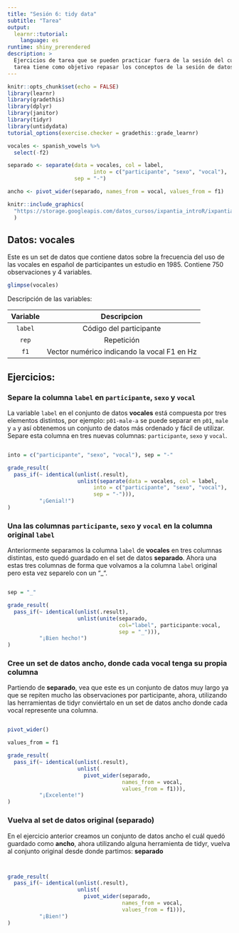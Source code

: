 ```yaml
---
title: "Sesión 6: tidy data"
subtitle: "Tarea"
output: 
  learnr::tutorial:
    language: es
runtime: shiny_prerendered
description: >
  Ejercicios de tarea que se pueden practicar fuera de la sesión del curso. Esta
  tarea tiene como objetivo repasar los conceptos de la sesión de datos ordenados.
---
```


<style type="text/css">
@import url("https://storage.googleapis.com/datos_cursos/ixpantia_introR/intro_r.css");
</style>

<style>
@import url('https://fonts.googleapis.com/css2?family=Roboto+Mono&family=Roboto+Slab&family=Source+Sans+Pro:wght@300;400&display=swap');

@import url('https://fonts.googleapis.com/css2?family=Lato&display=swap');
</style> 

```r
knitr::opts_chunk$set(echo = FALSE)
library(learnr)
library(gradethis)
library(dplyr)
library(janitor)
library(tidyr)
library(untidydata)
tutorial_options(exercise.checker = gradethis::grade_learnr)

vocales <- spanish_vowels %>%
  select(-f2)

separado <- separate(data = vocales, col = label,
                           into = c("participante", "sexo", "vocal"),
                     sep = "-")

ancho <- pivot_wider(separado, names_from = vocal, values_from = f1)
```

```r
knitr::include_graphics(
  "https://storage.googleapis.com/datos_cursos/ixpantia_introR/ixpantia_logo.png"
  )
```

## Datos: **vocales**

Este es un set de datos que contiene datos sobre la frecuencia del uso de las 
vocales en español de participantes un estudio en 1985. Contiene 750 
observaciones y 4 variables. 

```r
glimpse(vocales)
```

Descripción de las variables:

| Variable   | Descripcion                                 |
| :--------: | :-----------:                               |
| `label`    | Código del participante                     |
| `rep`      | Repetición                                  |
| `f1`       | Vector numérico indicando la vocal F1 en Hz |

## Ejercicios:

### Separe la columna `label` en `participante`, `sexo` y `vocal`

La variable `label` en el conjunto de datos **vocales** está compuesta por tres
elementos distintos, por ejemplo: `p01-male-a` se puede separar en `p01`, `male`
y `a` y así obtenemos un conjunto de datos más ordenado y fácil de utilizar.
Separe esta columna en tres nuevas columnas: `participante`, `sexo` y `vocal`.

```r

```

```r
into = c("participante", "sexo", "vocal"), sep = "-"
```

```r
grade_result(
  pass_if(~ identical(unlist(.result),
                      unlist(separate(data = vocales, col = label,
                           into = c("participante", "sexo", "vocal"),
                           sep = "-"))),
          "¡Genial!")
)
```

### Una las columnas `participante`, `sexo` y `vocal` en la columna original `label`

Anteriormente separamos la columna `label` de **vocales** en tres columnas 
distintas, esto quedó guardado en el set de datos **separado**. Ahora una estas
tres columnas de forma que volvamos a la columna `label` original pero esta vez
separelo con un "_".

```r

```

```r
sep = "_"
```

```r
grade_result(
  pass_if(~ identical(unlist(.result),
                      unlist(unite(separado,
                                   col="label", participante:vocal,
                                   sep = "_"))),
          "¡Bien hecho!")
)
```

### Cree un set de datos ancho, donde cada vocal tenga su propia columna 

Partiendo de **separado**, vea que este es un conjunto de datos muy largo ya 
que se repiten mucho las observaciones por participante, ahora, utilizando las
herramientas de tidyr conviértalo en un set de datos ancho donde cada vocal
represente una columna. 

```r

```

```r
pivot_wider()
```

```r
values_from = f1
```

```r
grade_result(
  pass_if(~ identical(unlist(.result),
                      unlist(
                        pivot_wider(separado,
                                    names_from = vocal,
                                    values_from = f1))),
          "¡Excelente!")
)
```


### Vuelva al set de datos original (**separado**)

En el ejercicio anterior creamos un conjunto de datos ancho el cuál quedó 
guardado como **ancho**, ahora utilizando alguna herramienta de tidyr, vuelva 
al conjunto original desde donde partimos: **separado**

```r

```

```r

```

```r
grade_result(
  pass_if(~ identical(unlist(.result),
                      unlist(
                        pivot_wider(separado,
                                    names_from = vocal,
                                    values_from = f1))),
          "¡Bien!")
)
```

